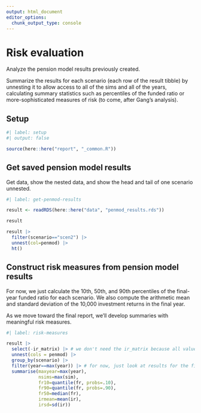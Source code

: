 ```yaml
---
output: html_document
editor_options: 
  chunk_output_type: console
---
```


# Risk evaluation

Analyze the pension model results previously created.

Summarize the results for each scenario (each row of the result tibble) by unnesting it to allow access to all of the sims and all of the years, calculating summary statistics such as percentiles of the funded ratio or more-sophisticated measures of risk (to come, after Gang's analysis).


## Setup

```r
#| label: setup
#| output: false

source(here::here("report", "_common.R"))

```


## Get saved pension model results

Get data, show the nested data, and show the head and tail of one scenario unnested.

```r
#| label: get-penmod-results

result <- readRDS(here::here("data", "penmod_results.rds"))

result

result |> 
  filter(scenario=="scen2") |> 
  unnest(col=penmod) |> 
  ht()

```


## Construct risk measures from pension model results

For now, we just calculate the 10th, 50th, and 90th percentiles of the final-year funded ratio for each scenario. We also compute the arithmetic mean and standard deviation of the 10,000 investment returns in the final year.

As we move toward the final report, we'll develop summaries with meaningful risk measures.

```r
#| label: risk-measures

result |> 
  select(-ir_matrix) |> # we don't need the ir_matrix because all values are in the ir column of penmod
  unnest(cols = penmod) |> 
  group_by(scenario) |> 
  filter(year==max(year)) |> # for now, just look at results for the final year
  summarise(maxyear=max(year),
            nsims=max(sim),
            fr10=quantile(fr, probs=.10),
            fr90=quantile(fr, probs=.90),
            fr50=median(fr),
            irmean=mean(ir),
            irsd=sd(ir))

```



